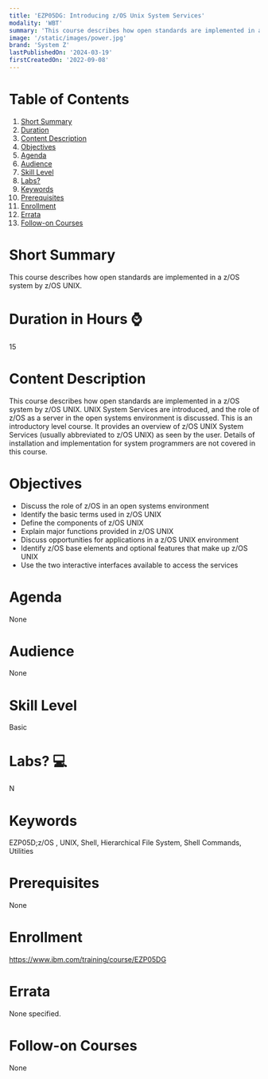 ```yaml
---
title: 'EZP05DG: Introducing z/OS Unix System Services'
modality: 'WBT'
summary: 'This course describes how open standards are implemented in a z/OS system by z/OS UNIX.'
image: '/static/images/power.jpg'
brand: 'System Z'
lastPublishedOn: '2024-03-19'
firstCreatedOn: '2022-09-08'
---
```

# Table of Contents
1.  [Short Summary](#short-summary)
2.  [Duration](#duration-in-hours-)
3.  [Content Description](#content-description)
4.  [Objectives](#objectives)
5.  [Agenda](#agenda)
6.  [Audience](#audience)
7.  [Skill Level](#skill-level)
8.  [Labs?](#labs-)
9.  [Keywords](#keywords)
10. [Prerequisites](#prerequisites)
11. [Enrollment](#enrollment)
12. [Errata](#errata)
13. [Follow-on Courses](#follow-on-courses)

# Short Summary
This course describes how open standards are implemented in a z/OS system by z/OS UNIX.

# Duration in Hours ⌚
15

# Content Description
This course describes how open standards are implemented in a z/OS system by z/OS UNIX. UNIX System Services are introduced, and the role of z/OS as a server in the open systems environment is discussed. This is an introductory level course. It provides an overview of z/OS UNIX System Services (usually abbreviated to z/OS UNIX) as seen by the user. Details of installation and implementation for system programmers are not covered in this course.



# Objectives
* Discuss the role of z/OS in an open systems environment
* Identify the basic terms used in z/OS UNIX
* Define the components of z/OS UNIX
* Explain major functions provided in z/OS UNIX
* Discuss opportunities for applications in a z/OS UNIX environment
* Identify z/OS base elements and optional features that make up z/OS UNIX
* Use the two interactive interfaces available to access the services


# Agenda
None

# Audience
None

# Skill Level
Basic

# Labs? 💻
N

# Keywords
EZP05D;z/OS , UNIX, Shell, Hierarchical File System, Shell Commands, Utilities

# Prerequisites
None

# Enrollment
https://www.ibm.com/training/course/EZP05DG

# Errata
None specified.

# Follow-on Courses
None

